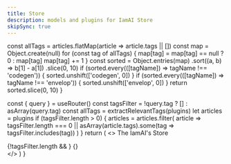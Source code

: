 ```yaml
---
title: Store
description: models and plugins for IamAI Store
skipSync: true
---
```



  const allTags = articles.flatMap(article => article.tags || [])
  const map = Object.create(null)
  for (const tag of allTags) {
    map[tag] = map[tag] == null ? 0 : map[tag]
    map[tag] += 1
  }
  const sorted = Object.entries(map)
    .sort((a, b) => b[1] - a[1])
    .slice(0, 10)
  if (sorted.every(([tagName]) => tagName !== 'codegen')) {
    sorted.unshift(['codegen', 0])
  }
  if (sorted.every(([tagName]) => tagName !== 'envelop')) {
    sorted.unshift(['envelop', 0])
  }
  return sorted.slice(0, 10)
}

  const { query } = useRouter()
  const tagsFilter = !query.tag ? [] : asArray(query.tag)
  const allTags = extractRelevantTags(plugins)
  let articles = plugins
  if (tagsFilter.length > 0) {
    articles = articles.filter(
      article =>
        tagsFilter.length === 0 || asArray(article.tags).some(tag => tagsFilter.includes(tag))
    )
  }
  return (
    <>
      <HeroSection>
        <Heading>The IamAI's Store</Heading>
      </HeroSection>
      <div className="container max-w-[1200px]">
        <TagList tags={allTags} withCount asLink className="mb-20 mt-10" />
        {!tagsFilter.length && <Newsletter />}
        {<StoreCardList articles={articles} />}
      </div>
    </>
  )
}